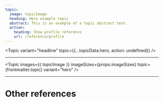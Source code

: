 ```yaml
---
topic:
  image: topicImage
  heading: Hero example topic
  abstract: This is an example of a topic abstract text.
  action:
    heading: Show profile reference
    url: /reference/profile
---
```



<Topic
  variant="headline"
  topic={{...topicData.hero, action: undefined}}
/>

<div class="container-full">
  <Topic
    images={{ topicImage }}
    imageSizes={props.imageSizes}
    topic={frontmatter.topic}
    variant="hero"
  />
</div>

---

<Topic
  images={{ topicImage }}
  imageSizes={props.imageSizes}
  topic={frontmatter.topic}
  variant="hero"
/>

---

# Other references

<TopicList 
  variant="three-column"
  topicVariant="card"
  topics={Object.values(topicData)}
/>

